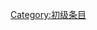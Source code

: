 {{catmore1|[[Wikipedia:一级方程式专题|Wikipedia:一级方程式专题]]}}
{{Articles by Quality| topic=一级方程式|project=一级方程式|format=TOC}}
{{Wikipedia category}}
{{emptycat}}

[[Category:初级条目|Category:初级条目]]